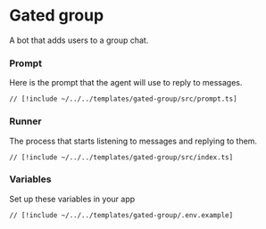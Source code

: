 # Gated group

A bot that adds users to a group chat.

### Prompt

Here is the prompt that the agent will use to reply to messages.

```tsx [src/prompt.ts]
// [!include ~/../../templates/gated-group/src/prompt.ts]
```

### Runner

The process that starts listening to messages and replying to them.

```tsx [src/index.ts]
// [!include ~/../../templates/gated-group/src/index.ts]
```

### Variables

Set up these variables in your app

```bash [cmd]
// [!include ~/../../templates/gated-group/.env.example]
```
